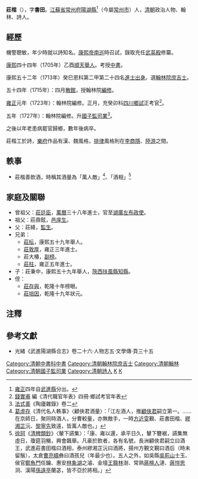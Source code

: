 '''莊楷'''（{{bd|？年||？年|catIdx=Z莊}}），字'''書田'''。[[江蘇省|江蘇省]][[常州府|常州府]][[陽湖縣|陽湖縣]]<ref>[[雍正|雍正]]四年自[[武進縣|武進縣]]分出。</ref>（今屬[[常州市|常州市]]）人，[[清朝|清朝]]政治人物、翰林、詩人。

== 經歷 ==
機警聰敏，年少時就以詩知名。[[康熙帝|康熙帝]][[南巡|南巡]]時召試，錄取充任[[武英殿|武英殿]]修纂。

[[康熙|康熙]]四十四年（1705年）乙酉[[順天府|順天]][[舉人|舉人]]。考授[[中書|中書]]。

康熙五十二年（1713年）癸巳恩科第二甲第二十四名[[進士出身|進士出身]]。選[[翰林院|翰林院]][[庶吉士|庶吉士]]。

五十四年（1715年）：四月[[散館|散館]]，授翰林院[[編修|編修]]。

[[雍正|雍正]]元年（1723年）：翰林院編修。正月，充癸卯科[[四川|四川]][[鄉試|鄉試]]正考官<ref>[[錢實甫|錢實甫]] 編《清代職官年表》四冊·鄉試考官年表</ref>。

五年（1727年）：翰林院編修。升[[國子監|國子監]][[司業|司業]]<ref>[[法式善|法式善]]《陶廬雜錄》卷二</ref>。

之後以年老患病罷官歸鄉，數年後病卒。

莊楷工於詩，[[樂府|樂府]]作品有漢、魏風格，[[排律|排律]]風格則在[[李商隱|李商隱]]、[[陸游|陸游]]之間。

== 軼事 ==
*莊楷善飲酒，時稱其酒量為「萬人敵」<ref>[[葛虛存|葛虛存]]《清代名人軼事》〈顧俠君酒量〉：「江左酒人，推[[顧嗣立|顧俠君]]嗣立第一。……在京師日，聚同時酒人，分曹較量，亦無敵手，一時[[方覲|方近雯]]覲、莊書田楷、[[繆沅|繆湘芷]]沅、[[黎致遠|黎寧先]]致遠，皆萬人敵也。」</ref>、「酒相」<ref>[[徐珂|徐珂]]《[[清稗類鈔|清稗類鈔]]》〈輦下讌集〉：「康、雍以還，承平日久，輦下簪裾，讌集無虛日，瓊筵羽觴，興會飆舉。凡豪於飲者，各有名號，長洲顧俠君嗣立曰酒王，武進莊書田楷曰酒相，泰州繆湘芷沅曰酒將，揚州方覲文覲曰酒后（時未留鬚），太倉[[曹彝|曹亮疇]]彝曰酒孩兒（年最少也）。五人之外，如吳縣[[吳士玉|吳荊山]]士玉、侯官[[鄭任鑰|鄭魚門]]任鑰、惠安[[林之濬|林象湖]]之濬、金壇[[王澍_(书法家)|王篛林]]澍、常熟[[蔣漣|蔣檀人]]漣、[[蔣泂|蔣愷思]]泂、漢陽[[孫蘭苾|孫遠亭]]蘭苾，皆不亞於將相。」</ref>

== 家庭及關聯 ==
*曾祖父：[[莊廷臣|莊廷臣]]，[[萬曆|萬曆]]三十八年進士，官至[[湖廣|湖廣]][[左布政使|左布政使]]。
*祖父：莊鼎鉉，[[邑庠生|邑庠生]]。
*父：莊絳，[[監生|監生]]。
*兄弟：
**[[莊枟|莊枟]]，康熙五十九年舉人。
**[[莊敦厚|莊敦厚]]，雍正三年進士。
**莊大椿，[[副榜|副榜]]。
**[[莊柱|莊柱]]，雍正五年進士。
*子：莊秉中，康熙五十九年舉人，[[陝西|陝西]][[扶風縣|扶風縣]][[知縣|知縣]]。
*侄：
**[[莊存與|莊存與]]，乾隆十年榜眼。
**[[莊培因|莊培因]]，乾隆十九年狀元。

== 注釋 ==
{{reflist}}
==參考文獻==
*光緒《武進陽湖縣合志》卷二十六·人物志五·文學傳·頁三十五

{{康熙五十二年癸巳恩科殿試金榜}}
{{毗陵莊氏}}
{{DEFAULTSORT:Zhuang莊}}
[[Category:清朝中書科中書|Category:清朝中書科中書]]
[[Category:清朝翰林院庶吉士|Category:清朝翰林院庶吉士]]
[[Category:清朝翰林|Category:清朝翰林]]
[[Category:清朝國子監司業|Category:清朝國子監司業]]
[[Category:清朝詩人|Category:清朝詩人]]
[[Category:毗陵莊氏|K]]
[[Category:莊姓|K]]